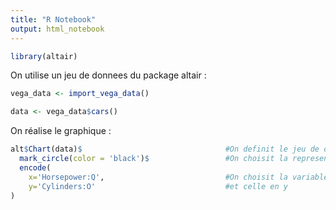 ```yaml
---
title: "R Notebook"
output: html_notebook
---
```


```r
library(altair)
```


On utilise un jeu de donnees du package altair :
```r
vega_data <- import_vega_data()

data <- vega_data$cars()
```

On réalise le graphique :
```r
alt$Chart(data)$                                #On definit le jeu de donnees a utiliser
  mark_circle(color = 'black')$                 #On choisit la representation (ici des cercles noirs)
  encode(
    x='Horsepower:Q',                           #On choisit la variable en x
    y='Cylinders:O'                             #et celle en y
)
```
